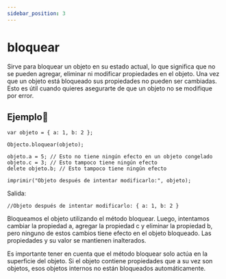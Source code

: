 ```yaml
---
sidebar_position: 3
---
```



# bloquear

Sirve para bloquear un objeto en su estado actual, lo que significa que no se pueden agregar, eliminar ni modificar propiedades en el objeto. Una vez que un objeto está bloqueado sus propiedades no pueden ser cambiadas. Esto es útil cuando quieres asegurarte de que un objeto no se modifique por error.


## Ejemplo📝

```dummy
var objeto = { a: 1, b: 2 };

Objecto.bloquear(objeto);

objeto.a = 5; // Esto no tiene ningún efecto en un objeto congelado
objeto.c = 3; // Esto tampoco tiene ningún efecto
delete objeto.b; // Esto tampoco tiene ningún efecto

imprimir("Objeto después de intentar modificarlo:", objeto);
```
Salida:

```dummy
//Objeto después de intentar modificarlo: { a: 1, b: 2 }
```
Bloqueamos el objeto utilizando el método bloquear. Luego, intentamos cambiar la propiedad a, agregar la propiedad c y eliminar la propiedad b, pero ninguno de estos cambios tiene efecto en el objeto bloqueado. Las propiedades y su valor se mantienen inalterados.

Es importante tener en cuenta que el método bloquear solo actúa en la superficie del objeto. Si el objeto contiene propiedades que a su vez son objetos, esos objetos internos no están bloqueados automáticamente.